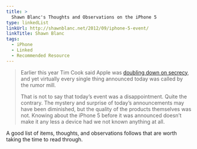 ```yaml
---
title: >
  Shawn Blanc's Thoughts and Observations on the iPhone 5
type: linkedList
linkUrl: http://shawnblanc.net/2012/09/iphone-5-event/
linkTitle: Shawn Blanc
tags:
  - iPhone
  - Linked
  - Recommended Resource
---
```


> Earlier this year Tim Cook said Apple was [doubling down on secrecy](http://www.businessinsider.com/tim-cook-at-d10-2012-5#pm094509), and yet virtually every single thing announced today was called by the rumor mill.
>
> That is not to say that today’s event was a disappointment. Quite the contrary. The mystery and surprise of today’s announcements may have been diminished, but the quality of the products themselves was not. Knowing about the iPhone 5 before it was announced doesn’t make it any less a device had we not known anything at all.

A good list of items, thoughts, and observations follows that are worth taking the time to read through.
